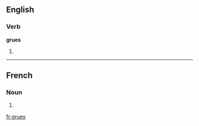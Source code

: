 ==English==

===Verb===
'''grues'''

# {{third-person singular of|[[grue]]}}

----

==French==

===Noun===
{{infl|fr|plural}} {{f|p}}

# {{plural of|grue|lang=French}}

[[fr:grues]]